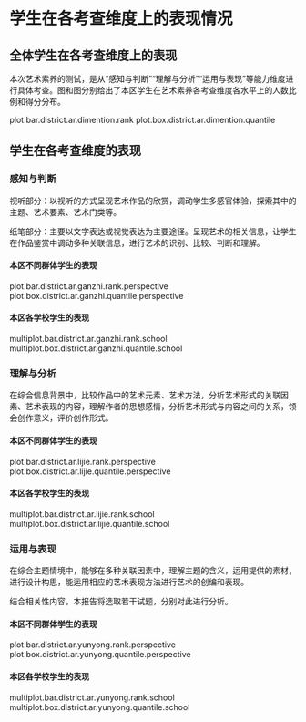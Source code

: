 <!-- chapter dimention -->

\mytext

# 学生在各考查维度上的表现情况

## 全体学生在各考查维度上的表现

本次艺术素养的测试，是从“感知与判断”“理解与分析”“运用与表现”等能力维度进行具体考查。图\ref{fig: `r gio.R$GetPlotTitle("plot.bar.district.ar.dimention.rank")`}和图\ref{fig: `r gio.R$GetPlotTitle("plot.box.district.ar.dimention.quantile")`}分别给出了本区学生在艺术素养各考查维度各水平上的人数比例和得分分布。

plot.bar.district.ar.dimention.rank
plot.box.district.ar.dimention.quantile


## 学生在各考查维度的表现

### 感知与判断

视听部分：以视听的方式呈现艺术作品的欣赏，调动学生多感官体验，探索其中的主题、艺术要素、艺术门类等。

纸笔部分：主要以文字表达或视觉表达为主要途径。呈现艺术的相关信息，让学生在作品鉴赏中调动多种关联信息，进行艺术的识别、比较、判断和理解。

#### 本区不同群体学生的表现

plot.bar.district.ar.ganzhi.rank.perspective
plot.box.district.ar.ganzhi.quantile.perspective

#### 本区各学校学生的表现

multiplot.bar.district.ar.ganzhi.rank.school
multiplot.box.district.ar.ganzhi.quantile.school

\clearpage

### 理解与分析

在综合信息背景中，比较作品中的艺术元素、艺术方法，分析艺术形式的关联因素、艺术表现的内容，理解作者的思想感情，分析艺术形式与内容之间的关系，领会创作意义，评价创作形式。

#### 本区不同群体学生的表现

plot.bar.district.ar.lijie.rank.perspective
plot.box.district.ar.lijie.quantile.perspective

#### 本区各学校学生的表现

multiplot.bar.district.ar.lijie.rank.school
multiplot.box.district.ar.lijie.quantile.school

\clearpage

### 运用与表现

在综合主题情境中，能够在多种关联因素中，理解主题的含义，运用提供的素材，进行设计构思，能运用相应的艺术表现方法进行艺术的创编和表现。

结合相关性内容，本报告将选取若干试题，分别对此进行分析。

#### 本区不同群体学生的表现

plot.bar.district.ar.yunyong.rank.perspective
plot.box.district.ar.yunyong.quantile.perspective


#### 本区各学校学生的表现

multiplot.bar.district.ar.yunyong.rank.school
multiplot.box.district.ar.yunyong.quantile.school

<!-- end of chapter dimention -->

